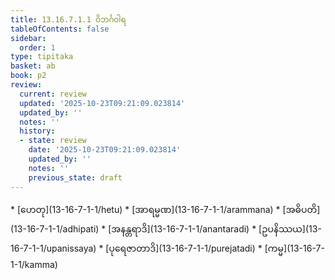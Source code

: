 ```yaml
---
title: 13.16.7.1.1 ဝိဘင်္ဂဝါရ
tableOfContents: false
sidebar:
  order: 1
type: tipitaka
basket: ab
book: p2
review:
  current: review
  updated: '2025-10-23T09:21:09.023814'
  updated_by: ''
  notes: ''
  history:
  - state: review
    date: '2025-10-23T09:21:09.023814'
    updated_by: ''
    notes: ''
    previous_state: draft
---
```



<ReviewStatus review={frontmatter.review} showDetails={true} />

<HypothesisAnnotation frontmatter={frontmatter} />

<DynamicBreadcrumb />



<TableOfContents book="p2" section="13.16.7.1.1">
* [ဟေတု](13-16-7-1-1/hetu)
* [အာရမ္မဏ](13-16-7-1-1/arammana)
* [အဓိပတိ](13-16-7-1-1/adhipati)
* [အနန္တရာဒိ](13-16-7-1-1/anantaradi)
* [ဥပနိဿယ](13-16-7-1-1/upanissaya)
* [ပုရေဇာတာဒိ](13-16-7-1-1/purejatadi)
* [ကမ္မ](13-16-7-1-1/kamma)
</TableOfContents>